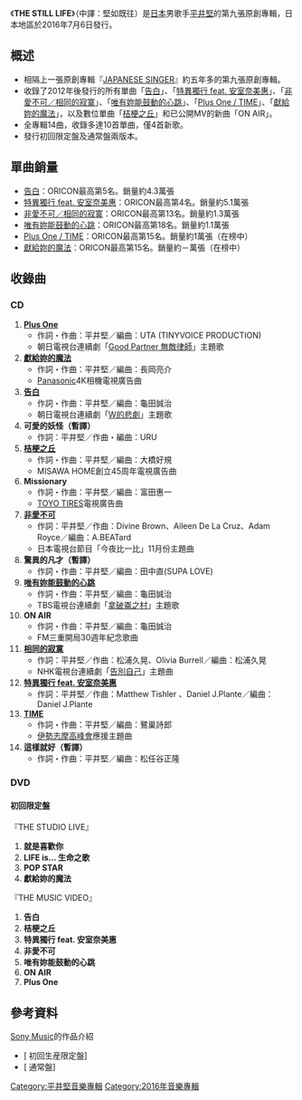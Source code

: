 {{Infobox album
| name           = THE STILL LIFE <br /> 堅如既往
| type           = [[專輯|專輯]]
| cover          = 
| artist         = [[平井堅|平井堅]]
<!-- 未知參數 | background     = #CFDCE6 -->
| released       = 2016年7月6日
| genre          = 日本流行音樂
| label          = [[Sony_Music|Sony Music]] Ariola Japan Records
| producer       = 平井堅
| reviews        = 
| chart_position = *週間最高順位4位（[[Oricon|Oricon]]）
*2016年年間順位－位（Oricon）
| certification  = －（[[日本唱片協會|日本唱片協會]]）
| prev_title     = [[Ken's_Bar_Ⅲ|Ken's Bar Ⅲ]]
| prev_year      = 2014
| next_title     = 
| next_year      = 
| misc           = {{單曲
  | name          = THE STILL LIFE
  | type          = 錄音室專輯
  | single1       = [[告白_(平井堅單曲)|告白]]
  | single1date   = 2012年5月30日
  | single2       = [[Grotesque_feat._安室奈美惠|特異獨行 feat. 安室奈美惠]]
  | single2date   = 2014年4月2日
  | single3       = [[非愛不可／相同的寂寞|非愛不可／相同的寂寞]]
  | single3date   = 2014年12月10日
  | single4       = [[唯有妳能鼓動的心跳|唯有妳能鼓動的心跳]]
  | single4date   = 2015年8月5日
  | single5       = [[Plus_One_/_TIME_(平井堅單曲)|Plus One / TIME]]
  | single5date   = 2016年5月25日
  | single6       = [[獻給妳的魔法_(平井堅單曲)|獻給妳的魔法]]
  | single6date   = 2016年6月22日
  }}
}}
《'''THE STILL LIFE'''》（中譯：堅如既往）是[[日本|日本]]男歌手[[平井堅|平井堅]]的第九張原創專輯，日本地區於2016年7月6日發行。

== 概述 ==
* 相隔上一張原創專輯『[[JAPANESE_SINGER|JAPANESE SINGER]]』約五年多的第九張原創專輯。
* 收錄了2012年後發行的所有單曲「[[告白_(平井堅單曲)|告白]]」、「[[Grotesque_feat._安室奈美惠|特異獨行 feat. 安室奈美惠]]」、「[[非愛不可／相同的寂寞|非愛不可／相同的寂寞]]」、「[[唯有妳能鼓動的心跳|唯有妳能鼓動的心跳]]」、「[[Plus_One_/_TIME_(平井堅單曲)|Plus One / TIME]]」、「[[獻給妳的魔法_(平井堅單曲)|獻給妳的魔法]]」，以及數位單曲「[[桔梗之丘_(平井堅單曲)|桔梗之丘]]」和已公開MV的新曲「ON AIR」。
* 全專輯14曲，收錄多達10首單曲，僅4首新歌。
* 發行初回限定盤及通常盤兩版本。

== 單曲銷量 ==
* [[告白_(平井堅單曲)|告白]]：ORICON最高第5名。銷量約4.3萬張
* [[Grotesque_feat._安室奈美惠|特異獨行 feat. 安室奈美惠]]：ORICON最高第4名。銷量約5.1萬張
* [[非愛不可／相同的寂寞|非愛不可／相同的寂寞]]：ORICON最高第13名。銷量約1.3萬張
* [[唯有妳能鼓動的心跳|唯有妳能鼓動的心跳]]：ORICON最高第18名。銷量約1.1萬張
* [[Plus_One_/_TIME_(平井堅單曲)|Plus One / TIME]]：ORICON最高第15名。銷量約1萬張（在榜中）
* [[獻給妳的魔法_(平井堅單曲)|獻給妳的魔法]]：ORICON最高第15名。銷量約－萬張（在榜中）

== 收錄曲 ==
=== CD ===
# '''[[Plus_One_/_TIME_(平井堅單曲)|Plus One]]'''
#*作詞・作曲：平井堅／編曲：UTA (TINYVOICE PRODUCTION)
#*朝日電視台連續劇「[[Good_Partner_無敵律師|Good Partner 無敵律師]]」主題歌
# '''[[獻給妳的魔法_(平井堅單曲)|獻給妳的魔法]]'''
#*作詞・作曲：平井堅／編曲：長岡亮介
#*[[Panasonic|Panasonic]]4K相機電視廣告曲
# '''[[告白_(平井堅單曲)|告白]]'''
#*作詞・作曲：平井堅／編曲：龜田誠治
#*朝日電視台連續劇「[[W的悲劇|W的悲劇]]」主題歌
# '''可愛的妖怪（暫譯）'''
#*作詞：平井堅／作曲・編曲：URU
# '''[[桔梗之丘_(平井堅單曲)|桔梗之丘]]'''
#*作詞・作曲：平井堅／編曲：大橋好規
#*MISAWA HOME創立45周年電視廣告曲
# '''Missionary'''
#*作詞・作曲：平井堅／編曲：富田惠一
#*[[東洋輪胎|TOYO TIRES]]電視廣告曲
# '''[[非愛不可／相同的寂寞|非愛不可]]'''
#*作詞：平井堅／作曲：Divine Brown、Aileen De La Cruz、Adam Royce／編曲：A.BEATard
#*日本電視台節目「今夜比一比」11月份主題曲
# '''驚異的凡才（暫譯）'''
#*作詞・作曲：平井堅／編曲：田中直(SUPA LOVE)
# '''[[唯有妳能鼓動的心跳|唯有妳能鼓動的心跳]]'''
#*作詞・作曲：平井堅／編曲：龜田誠治
#*TBS電視台連續劇「[[拿破崙之村|拿破崙之村]]」主題歌
# '''ON AIR'''
#*作詞・作曲：平井堅／編曲：龜田誠治
#*FM三重開局30週年紀念歌曲
# '''[[非愛不可／相同的寂寞|相同的寂寞]]'''
#*作詞：平井堅／作曲：松浦久晃、Olivia Burrell／編曲：松浦久晃
#*NHK電視台連續劇「[[告別自己|告別自己]]」主題曲
# '''[[Grotesque_feat._安室奈美惠|特異獨行 feat. 安室奈美惠]]'''
#*作詞：平井堅／作曲：Matthew Tishler 、Daniel J.Plante／編曲：Daniel J.Plante
# '''[[Plus_One_/_TIME_(平井堅單曲)|TIME]]'''
#*作詞・作曲：平井堅／編曲：鷺巢詩郎
#*[[八大工業國組織|伊勢志摩高峰會]]應援主題曲
# '''這樣就好（暫譯）'''
#*作詞・作曲：平井堅／編曲：松任谷正隆

=== DVD ===

==== 初回限定盤 ====
『THE STUDIO LIVE』
#'''就是喜歡你'''
#'''LIFE is... 生命之歌'''
#'''POP STAR'''
#'''獻給妳的魔法'''

『THE MUSIC VIDEO』
#'''告白'''
#'''桔梗之丘'''
#'''特異獨行 feat. 安室奈美惠'''
#'''非愛不可'''
#'''唯有妳能鼓動的心跳'''
#'''ON AIR'''
#'''Plus One'''

== 參考資料 ==
{{reflist}}
[[索尼音樂娛樂|Sony Music]]的作品介紹
* [ 初回生産限定盤]
* [ 通常盤]
{{平井堅}}

[[Category:平井堅音樂專輯|Category:平井堅音樂專輯]]
[[Category:2016年音樂專輯|Category:2016年音樂專輯]]